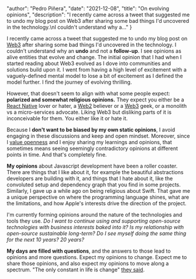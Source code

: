 
  "author": "Pedro Piñera",
  "date": "2021-12-08",
  "title": "On evolving opinions",
  "description": "I recently came across a tweet that suggested me to undo my blog post on Web3 after sharing some bad things I'd uncovered in the technology.\nI couldn't understand why a..."
}




I recently came across a tweet that suggested me to undo my blog post on [Web3](/blog/2021/11/29/exploring-web3) after sharing some bad things I'd uncovered in the technology.
I couldn't understand why an **undo** and not a **follow-up**.
I see opinions as alive entities that evolve and change.
The initial opinion that I had when I started reading about Web3 evolved as I dove into communities and solutions build upon it.
I went from having a high level of excitement with a vaguely-defined mental model to lose a bit of excitement as I defined the model further.
I find the journey of evolving thrilling.

However, that doesn't seem to align with what some people expect:
**polarized and somewhat religious opinions.**
They expect you either be a [React Native](https://reactnative.dev/) lover or hater,
a [Web2](https://en.wikipedia.org/wiki/Web_2.0) believer or a [Web3](https://web3.foundation/) geek,
or a monolith vs a micro-services advocate.
Liking Web3 but disliking parts of it is inconceivable for them.
You either like it or hate it.

Because I **don't want to be biased by my own static opinions**,
I avoid engaging in these discussions and keep and open mindset.
Moreover,
since I [value openness](/about) and I enjoy sharing my learnings and opinions,
that sometimes means seeing seemingly contradictory opinions at different points in time.
And that's completely fine.

**My opinions** about Javascript development have been a roller coaster.
There are things that I like about it,
for example the beautiful abstractions developers are building with it,
and things that I hate about it,
like the convoluted setup and dependency graph that you find in some projects.
Similarly,
I gave up a while ago on being religious about Swift.
That gave me a unique perspective on where the programming language shines,
what are the limitations,
and how Apple's interests drive the direction of the project.

I'm currently forming opinions around the nature of the technologies and tools they use.
_Do I want to continue using and supporting open-source technologies with business interests baked into it?
Is my relationship with open-source sustainable long-term?
Do I see myself doing the same thing for the next 10 years? 20 years?_

**My days are filled with questions**,
and the answers to those lead to opinions and more questions.
Expect my opinions to change.
Expect me to share those opinions,
and also expect my opinions to move along a spectrum.
"The only constant in life is change" [they said](https://arapahoelibraries.org/blogs/post/the-only-constant-in-life-is-change-heraclitus/#:~:text=One%20constant%20since%20the%20beginning,change%20is%20also%20a%20constant.&text=When%20that%20fear%20of%20change,becomes%20a%20phobia%2C%20particularly%20Metathesiophobia.).


